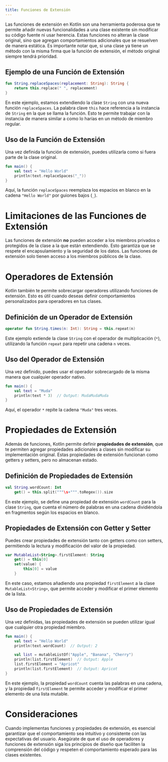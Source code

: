 ```yaml
---
title: Funciones de Extensión
---
```



<ReadingTime />

Las funciones de extensión en Kotlin son una herramienta poderosa que te permite añadir nuevas funcionalidades a una clase existente sin modificar su código fuente ni usar herencia. Estas funciones no alteran la clase original, sino que agregan comportamientos adicionales que se resuelven de manera estática. Es importante notar que, si una clase ya tiene un método con la misma firma que la función de extensión, el método original siempre tendrá prioridad.

## Ejemplo de una Función de Extensión

```kotlin
fun String.replaceSpaces(replacement: String): String {
    return this.replace(" ", replacement)
}
```

En este ejemplo, estamos extendiendo la clase `String` con una nueva función `replaceSpaces`. La palabra clave `this` hace referencia a la instancia de `String` en la que se llama la función. Esto te permite trabajar con la instancia de manera similar a como lo harías en un método de miembro regular.

## Uso de la Función de Extensión

Una vez definida la función de extensión, puedes utilizarla como si fuera parte de la clase original.

```kotlin
fun main() {
    val text = "Hello World"
    println(text.replaceSpaces("_"))
}
```

Aquí, la función `replaceSpaces` reemplaza los espacios en blanco en la cadena `"Hello World"` por guiones bajos (`_`).

# Limitaciones de las Funciones de Extensión

Las funciones de extensión **no** pueden acceder a los miembros privados o protegidos de la clase a la que están extendiendo. Esto garantiza que se respete el encapsulamiento y la seguridad de los datos. Las funciones de extensión solo tienen acceso a los miembros públicos de la clase.

# Operadores de Extensión

Kotlin también te permite sobrecargar operadores utilizando funciones de extensión. Esto es útil cuando deseas definir comportamientos personalizados para operadores en tus clases.

## Definición de un Operador de Extensión

```kotlin
operator fun String.times(n: Int): String = this.repeat(n)
```

Este ejemplo extiende la clase `String` con el operador de multiplicación (`*`), utilizando la función `repeat` para repetir una cadena `n` veces.

## Uso del Operador de Extensión

Una vez definido, puedes usar el operador sobrecargado de la misma manera que cualquier operador nativo.

```kotlin
fun main() {
    val text = "Muda"
    println(text * 3)  // Output: MudaMudaMuda
}
```

Aquí, el operador `*` repite la cadena `"Muda"` tres veces.

# Propiedades de Extensión

Además de funciones, Kotlin permite definir **propiedades de extensión**, que te permiten agregar propiedades adicionales a clases sin modificar su implementación original. Estas propiedades de extensión funcionan como getters y setters, pero no almacenan estado.

## Definición de Propiedades de Extensión

```kotlin
val String.wordCount: Int
    get() = this.split("""\s+""".toRegex()).size
```

En este ejemplo, se define una propiedad de extensión `wordCount` para la clase `String`, que cuenta el número de palabras en una cadena dividiéndola en fragmentos según los espacios en blanco.

## Propiedades de Extensión con Getter y Setter

Puedes crear propiedades de extensión tanto con getters como con setters, permitiendo la lectura y modificación del valor de la propiedad.

```kotlin
var MutableList<String>.firstElement: String
    get() = this[0]
    set(value) {
        this[0] = value
    }
```

En este caso, estamos añadiendo una propiedad `firstElement` a la clase `MutableList<String>`, que permite acceder y modificar el primer elemento de la lista.

## Uso de Propiedades de Extensión

Una vez definidas, las propiedades de extensión se pueden utilizar igual que cualquier otra propiedad miembro.

```kotlin
fun main() {
    val text = "Hello World"
    println(text.wordCount)  // Output: 2

    val list = mutableListOf("Apple", "Banana", "Cherry")
    println(list.firstElement)  // Output: Apple
    list.firstElement = "Apricot"
    println(list.firstElement)  // Output: Apricot
}
```

En este ejemplo, la propiedad `wordCount` cuenta las palabras en una cadena, y la propiedad `firstElement` te permite acceder y modificar el primer elemento de una lista mutable.

# Consideraciones

Cuando implementas funciones y propiedades de extensión, es esencial garantizar que el comportamiento sea intuitivo y consistente con las expectativas del usuario. Asegúrate de que el uso de operadores y funciones de extensión siga los principios de diseño que faciliten la comprensión del código y respeten el comportamiento esperado para las clases existentes.